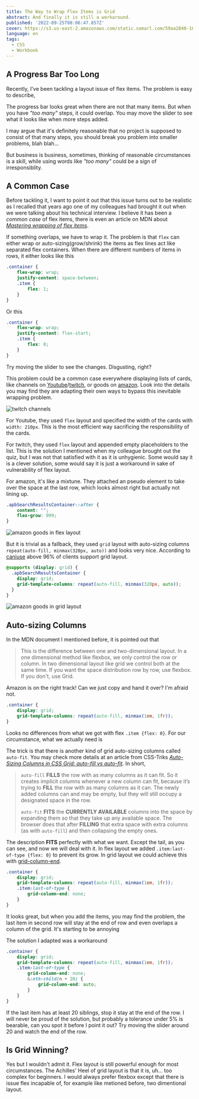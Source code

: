 ```yaml
---
title: The Way to Wrap Flex Items is Grid
abstract: And finally it is still a workaround.
published: '2022-09-25T08:06:47.857Z'
cover: https://s3.us-east-2.amazonaws.com/static.somarl.com/59aa2840-160e-4eb0-a30d-57ef53e6771f/Grid-Studio-Nahili-Poster.jpg
language: en
tags:
  - CSS
  - Workbook
---
```


## A Progress Bar Too Long

Recently, I've been tackling a layout issue of flex items. The problem is easy to describe,

<IllustrationFlexWrapItems />

The progress bar looks great when there are not that many items. But when you have *"too many"* steps, it could overlap. You may move the slider to see what it looks like when more steps added.

I may argue that it's definitely reasonable that no project is supposed to consist of that many steps, you should break you problem into smaller problems, blah blah...

But business is business, sometimes, thinking of reasonable circumstances is a skill, while using words like *"too many"* could be a sign of irresponsiblity.

## A Common Case

Before tackling it, I want to point it out that this issue turns out to be realistic as I recalled that years ago one of my colleagues had brought it out when we were talking about his technical interview. I believe it has been a *common case* of flex items, there is even an article on MDN about [*Mastering wrapping of flex items*](https://developer.mozilla.org/en-US/docs/Web/CSS/CSS_Flexible_Box_Layout/Mastering_Wrapping_of_Flex_Items#single-dimensional_layout_explained).

If something overlaps, we have to wrap it. The problem is that `flex` can either wrap or auto-sizing(grow/shrink) the items as flex lines act like separated flex containers. When there are different numbers of items in rows, it either looks like this

```scss
.container {
    flex-wrap: wrap;
    justify-content: space-between;
    .item {
        flex: 1;
    }
}
```

<IllustrationFlexWrapItems className="flex-wrap" defaultItemCount={50} />

Or this

```scss
.container {
    flex-wrap: wrap;
    justify-content: flex-start;
    .item {
        flex: 0;
    }
}
```

<IllustrationFlexWrapItems className="flex-wrap-start" defaultItemCount={50} />

Try moving the slider to see the changes. Disgusting, right?

This problem could be a common case everywhere displaying lists of cards, like channels on [Youtube](https://www.youtube.com)/[twitch](https://www.twitch.tv), or goods on [amazon](https://www.amazon.com). Look into the details you may find they are adapting their own ways to bypass this inevitable wrapping problem.

![twitch channels](https://s3.us-east-2.amazonaws.com/static.somarl.com/a82286c2-0e3e-47cd-9923-1407a3685a92/twitch.png)

For Youtube, they used `flex` layout and specified the width of the cards with `width: 210px`. This is the most efficient way sacrificing the responsibility of the cards.

For twitch, they used `flex` layout and appended empty placeholders to the list. This is the solution I mentioned when my colleague brought out the quiz, but I was not that satisfied with it as it is unhygienic. Some would say it is a clever solution, some would say it is just a workaround in sake of vulnerability of flex layout.

For amazon, it's like a mixtune. They attached an pseudo element to take over the space at the last row, which looks almost right but actually not lining up.

```scss
.apbSearchResultsContainer::after {
    content: "";
    flex-grow: 999;
}
```

![amazon goods in flex layout](https://s3.us-east-2.amazonaws.com/static.somarl.com/0ed62c86-9fd5-44e8-84f2-fe080c59f097/amazon-flex.png)

But it is trivial as a fallback, they used `grid` layout with auto-sizing columns `repeat(auto-fill, minmax(320px, auto))` and looks very nice. According to [caniuse](https://caniuse.com/?search=grid) above 96% of clients support grid layout.

```scss
@supports (display: grid) {
  .apbSearchResultsContainer {
    display: grid;
    grid-template-columns: repeat(auto-fill, minmax(320px, auto));
  }
}
```

![amazon goods in grid layout](https://s3.us-east-2.amazonaws.com/static.somarl.com/b15d3cd6-aeea-457b-bea6-ca4a254e801d/amazon-grid.png)

## Auto-sizing Columns

In the MDN document I mentioned before, it is pointed out that

> This is the difference between one and two-dimensional layout. In a one dimensional method like flexbox, we only control the row or column. In two dimensional layout like grid we control both at the same time. If you want the space distribution row by row, use flexbox. If you don't, use Grid.

Amazon is on the right track! Can we just copy and hand it over? I'm afraid not.

```scss
.container {
    display: grid;
    grid-template-columns: repeat(auto-fill, minmax(1em, 1fr));
}
```

<IllustrationFlexWrapItems className="grid-auto-fill" />

Looks no differences from what we got with flex `.item {flex: 0}`. For our circumstance, what we actually need is

<IllustrationFlexWrapItems className="grid-auto-fit" />

The trick is that there is another kind of grid auto-sizing columns called `auto-fit`. You may check more details at an article from CSS-Triks [*Auto-Sizing Columns in CSS Grid: auto-fill vs auto-fit*](https://css-tricks.com/auto-sizing-columns-css-grid-auto-fill-vs-auto-fit/). In short,

> `auto-fill` **FILLS** the row with as many columns as it can fit. So it creates implicit columns whenever a new column can fit, because it’s trying to **FILL** the row with as many columns as it can. The newly added columns can and may be empty, but they will still occupy a designated space in the row.
>
> `auto-fit` **FITS** the **CURRENTLY AVAILABLE** columns into the space by expanding them so that they take up any available space. The browser does that after **FILLING** that extra space with extra columns (as with `auto-fill`) and then collapsing the empty ones.

The description **FITS** perfectly with what we want. Except the tail, as you can see, and now we will deal with it. In flex layout we added `.item:last-of-type {flex: 0}` to prevent its grow. In grid layout we could achieve this with [grid-column-end](https://developer.mozilla.org/en-US/docs/Web/CSS/grid-column-end).

```scss
.container {
    display: grid;
    grid-template-columns: repeat(auto-fill, minmax(1em, 1fr));
    .item:last-of-type {
        grid-column-end: none;
    }
}
```

<IllustrationFlexWrapItems className="grid-auto-fit-end" />

It looks great, but when you add the items, you may find the problem, the last item in second row will stay at the end of row and even overlaps a column of the grid. It's starting to be annoying <IconAngry />

The solution I adapted was a workaround

```scss
.container {
    display: grid;
    grid-template-columns: repeat(auto-fill, minmax(1em, 1fr));
    .item:last-of-type {
        grid-column-end: none;
        &:nth-child(n + 20) {
            grid-column-end: auto;
        }
    }
}
```

<IllustrationFlexWrapItems className="grid-auto-fit-end-auto" defaultItemCount={50} />

If the last item has at least 20 siblings, stop it stay at the end of the row. I will never be proud of the solution, but probably a tolerance under 5% is bearable, can you spot it before I point it out? Try moving the slider around 20 and watch the end of the row.

## Is Grid Winning?

Yes but I wouldn't admit it. Flex layout is still powerful enough for most circumstances. The Achilles' Heel of grid layout is that it is, uh... too complex for beginners. I would always prefer flexbox except that there is issue flex incapable of, for example like metioned before, two dimentional layout.
